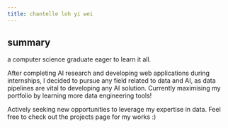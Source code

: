 ```yaml
---
title: chantelle loh yi wei
---
```


## summary

a computer science graduate eager to learn it all.

After completing AI research and developing web applications during internships, I decided to pursue any field related to data and AI, as data pipelines are vital to developing any AI solution. Currently maximising my portfolio by learning more data engineering tools! 

Actively seeking new opportunities to leverage my expertise in data. Feel free to check out the projects page for my works :)
